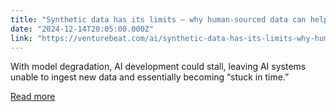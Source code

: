 ```yaml
---
title: "Synthetic data has its limits — why human-sourced data can help prevent AI model collapse"
date: "2024-12-14T20:05:00.000Z"
link: "https://venturebeat.com/ai/synthetic-data-has-its-limits-why-human-sourced-data-can-help-prevent-ai-model-collapse/"
---
```


With model degradation, AI development could stall, leaving AI systems unable to ingest new data and essentially becoming “stuck in time.”

[Read more](https://venturebeat.com/ai/synthetic-data-has-its-limits-why-human-sourced-data-can-help-prevent-ai-model-collapse/)
